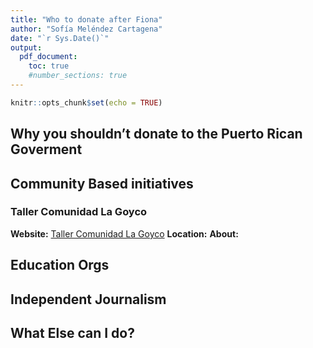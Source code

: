 ```yaml
---
title: "Who to donate after Fiona"
author: "Sofía Meléndez Cartagena"
date: "`r Sys.Date()`"
output:
  pdf_document:
    toc: true
    #number_sections: true
---
```


```r
knitr::opts_chunk$set(echo = TRUE)
```

## Why you shouldn't donate to the Puerto Rican Goverment

## Community Based initiatives

### Taller Comunidad La Goyco
  **Website:** [Taller Comunidad La Goyco](https://www.lagoyco.org/) 
  **Location:**
  **About:**

## Education Orgs

## Independent Journalism

## What Else can I do?


